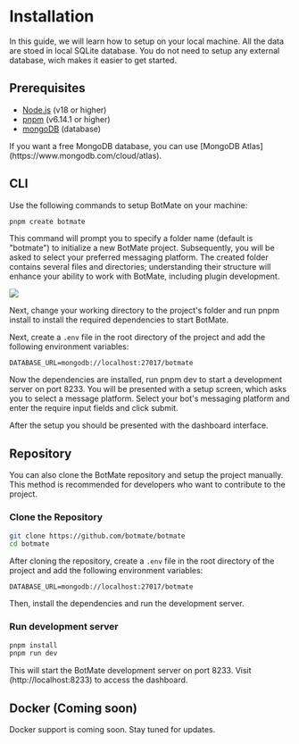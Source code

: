 
# Installation

In this guide, we will learn how to setup on your local machine.
All the data are stoed in local SQLite database. You do not need to setup any external database,
wich makes it easier to get started.

## Prerequisites

- [Node.js](https://nodejs.org/en/) (v18 or higher)
- [pnpm](https://pnpm.io/) (v6.14.1 or higher)
- [mongoDB](https://www.mongodb.com/try/download/community) (database)

<Callout type="info">
  If you want a free MongoDB database, you can use
  [MongoDB
  Atlas](https://www.mongodb.com/cloud/atlas).
</Callout>

## CLI

Use the following commands to setup BotMate on your machine:

```sh
pnpm create botmate
```

This command will prompt you to specify a folder name (default is "botmate") to initialize a new BotMate project.
Subsequently, you will be asked to select your preferred messaging platform.
The created folder contains several files and directories; understanding their structure will enhance your ability to work with BotMate, including plugin development.

<Image
  src="/images/botmate-cli-01.png"
  width={1920}
  height={1080}
/>

Next, change your working directory to the project's folder and run pnpm install to install the required dependencies to start BotMate.

Next, create a `.env` file in the root directory of the project and add the following environment variables:

```env
DATABASE_URL=mongodb://localhost:27017/botmate
```

Now the dependencies are installed, run pnpm dev to start a development server on port 8233.
You will be presented with a setup screen, which asks you to select a message platform. Select your bot's messaging platform and enter the require input fields and click submit.

After the setup you should be presented with the dashboard interface.

## Repository

You can also clone the BotMate repository and setup the project manually. This method is recommended for developers who want to contribute to the project.

### Clone the Repository

```bash
git clone https://github.com/botmate/botmate
cd botmate
```

After cloning the repository, create a `.env` file in the root directory of the project and add the following environment variables:

```env
DATABASE_URL=mongodb://localhost:27017/botmate
```

Then, install the dependencies and run the development server.

### Run development server

```bash
pnpm install
pnpm run dev
```

This will start the BotMate development server on port 8233. Visit (http://localhost:8233) to access the dashboard.

## Docker (Coming soon)

Docker support is coming soon. Stay tuned for updates.
